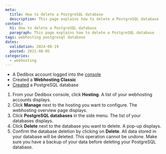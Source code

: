 ```yaml
---
meta:
  title: How to delete a PostgreSQL database
  description: This page explains how to delete a PostgreSQL database
content:
  h1: How to delete a PostgreSQL database
  paragraph: This page explains how to delete a PostgreSQL database
tags: webhosting postgresql database
dates:
  validation: 2024-08-19
  posted: 2021-08-05
categories:
  - webhosting
---
```


<Macro id="webhosting-online" />

<Macro id="requirements" />

- A Dedibox account logged into the [console](https://console.online.net)
- Created a **Webhosting Classic**
- [Created](/dedibox-console/classic-hosting/how-to/create-postgresql-database/) a PostgreSQL database

1. From your Dedibox console, click **Hosting**. A list of your webhosting accounts displays.
2. Click **Manage** next to the hosting you want to configure. The webhosting overview page displays.
3. Click **PostgreSQL databases** in the side menu. The list of your databases displays.
4. Click **Delete** next to the database you want to delete. A pop-up displays.
5. Confirm the database deletion by clicking on **Delete**.
    <Message type="important">
      All data stored in your database will be deleted. This operation cannot be undone. Make sure you have a backup of your data before deleting your PostgreSQL database.
    </Message>


